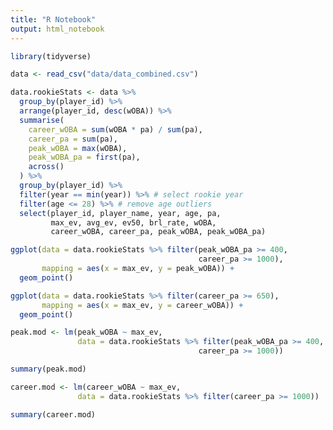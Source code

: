 ```yaml
---
title: "R Notebook"
output: html_notebook
---
```


```r
library(tidyverse)

data <- read_csv("data/data_combined.csv")
```
```r
data.rookieStats <- data %>%
  group_by(player_id) %>%
  arrange(player_id, desc(wOBA)) %>%
  summarise(
    career_wOBA = sum(wOBA * pa) / sum(pa),
    career_pa = sum(pa),
    peak_wOBA = max(wOBA),
    peak_wOBA_pa = first(pa),
    across()
  ) %>%
  group_by(player_id) %>%
  filter(year == min(year)) %>% # select rookie year
  filter(age <= 28) %>% # remove age outliers
  select(player_id, player_name, year, age, pa,
         max_ev, avg_ev, ev50, brl_rate, wOBA,
         career_wOBA, career_pa, peak_wOBA, peak_wOBA_pa)
```


```r
ggplot(data = data.rookieStats %>% filter(peak_wOBA_pa >= 400,
                                          career_pa >= 1000),
       mapping = aes(x = max_ev, y = peak_wOBA)) +
  geom_point()
```

```r
ggplot(data = data.rookieStats %>% filter(career_pa >= 650),
       mapping = aes(x = max_ev, y = career_wOBA)) +
  geom_point()
```

```r
peak.mod <- lm(peak_wOBA ~ max_ev,
               data = data.rookieStats %>% filter(peak_wOBA_pa >= 400,
                                          career_pa >= 1000))

summary(peak.mod)
```
```r
career.mod <- lm(career_wOBA ~ max_ev,
               data = data.rookieStats %>% filter(career_pa >= 1000))

summary(career.mod)
```

